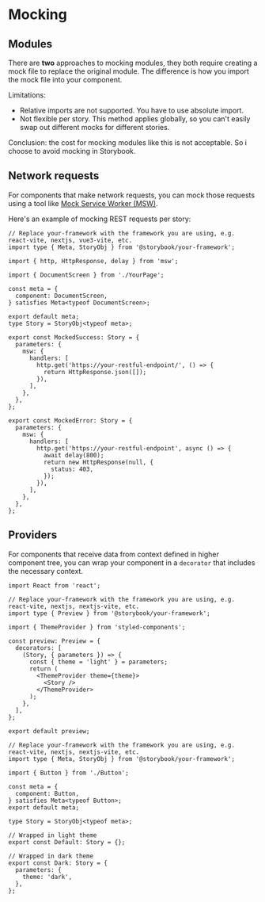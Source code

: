 # Mocking

## Modules

There are **two** approaches to mocking modules, they both require creating a mock file to replace the original module. The difference is how you import the mock file into your component.

Limitations:
- Relative imports are not supported. You have to use absolute import.
- Not flexible per story. This method applies globally, so you can't easily swap out different mocks for different stories.

Conclusion: the cost for mocking modules like this is not acceptable. So i choose to avoid mocking in Storybook.


## Network requests

For components that make network requests, you can mock those requests using a tool like [Mock Service Worker (MSW)](https://storybook.js.org/docs/writing-stories/mocking-data-and-modules/mocking-network-requests). 

Here's an example of mocking REST requests per story:

```tsx
// Replace your-framework with the framework you are using, e.g. react-vite, nextjs, vue3-vite, etc.
import type { Meta, StoryObj } from '@storybook/your-framework';
 
import { http, HttpResponse, delay } from 'msw';
 
import { DocumentScreen } from './YourPage';
 
const meta = {
  component: DocumentScreen,
} satisfies Meta<typeof DocumentScreen>;
 
export default meta;
type Story = StoryObj<typeof meta>;

export const MockedSuccess: Story = {
  parameters: {
    msw: {
      handlers: [
        http.get('https://your-restful-endpoint/', () => {
          return HttpResponse.json([]);
        }),
      ],
    },
  },
};
 
export const MockedError: Story = {
  parameters: {
    msw: {
      handlers: [
        http.get('https://your-restful-endpoint', async () => {
          await delay(800);
          return new HttpResponse(null, {
            status: 403,
          });
        }),
      ],
    },
  },
};
```


## Providers

For components that receive data from context defined in higher component tree, you can wrap your component in a `decorator` that includes the necessary context.

```tsx title=".storybook/preview.ts" {11-14}
import React from 'react';

// Replace your-framework with the framework you are using, e.g. react-vite, nextjs, nextjs-vite, etc.
import type { Preview } from '@storybook/your-framework';

import { ThemeProvider } from 'styled-components';

const preview: Preview = {
  decorators: [
    (Story, { parameters }) => {
      const { theme = 'light' } = parameters;
      return (
        <ThemeProvider theme={theme}>
          <Story />
        </ThemeProvider>
      );
    },
  ],
};

export default preview;
```

```tsx title="Button.stories.ts"
// Replace your-framework with the framework you are using, e.g. react-vite, nextjs, nextjs-vite, etc.
import type { Meta, StoryObj } from '@storybook/your-framework';

import { Button } from './Button';

const meta = {
  component: Button,
} satisfies Meta<typeof Button>;
export default meta;

type Story = StoryObj<typeof meta>;

// Wrapped in light theme
export const Default: Story = {};

// Wrapped in dark theme
export const Dark: Story = {
  parameters: {
    theme: 'dark',
  },
};
```
